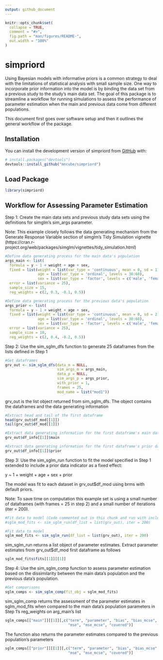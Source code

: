 ```yaml
---
output: github_document
---
```


<!-- README.md is generated from README.Rmd. Please edit that file -->

```r
knitr::opts_chunk$set(
  collapse = TRUE,
  comment = "#>",
  fig.path = "man/figures/README-",
  out.width = "100%"
)
```

# simpriord

<!-- badges: start -->
<!-- badges: end -->

Using Bayesian models with informative priors is a common strategy to deal with the limitations of
statistical analysis with small sample size.  One way to incorporate prior information into the model is by binding the data set from a previous study to the study's main data set.  The goal of this package is to streamline
a workflow for running simulations to assess the performance of parameter estimation when the main and previous data
come from different populations.

This document first goes over software setup and then it outlines the general workflow of the package.

## Installation

You can install the development version of simpriord from [GitHub](https://github.com/) with:

``` r
# install.packages("devtools")
devtools::install_github("mncube/simpriord")
```

## Load Package

```r
library(simpriord)
```

## Workflow for Assessing Parameter Estimation

Step 1: Create the main data sets and previous study data sets using the definitions for simglm's sim_args parameter.    

Note: This example closely follows the data generating mechanism from the Generate Response Variable section of simglm's Tidy Simulation vignette (https://cran.r-project.org/web/packages/simglm/vignettes/tidy_simulation.html)

```r
#Define data generating process for the main data's population
args_main <- list(
  formula = y ~ 1 + weight + age + sex,
  fixed = list(weight = list(var_type = 'continuous', mean = 0, sd = 1),
               age = list(var_type = 'ordinal', levels = 30:60),
               sex = list(var_type = 'factor', levels = c('male', 'female'))),
  error = list(variance = 25),
  sample_size = 15,
  reg_weights = c(2, 0.3, -0.1, 0.5))

#Define data generating process for the previous data's population 
args_prior <- list(
  formula = y ~ 1 + weight + age + sex,
  fixed = list(weight = list(var_type = 'continuous', mean = 0, sd = 2),
               age = list(var_type = 'ordinal', levels = 30:60),
               sex = list(var_type = 'factor', levels = c('male', 'female'))),
  error = list(variance = 25),
  sample_size = 10,
  reg_weights = c(2, 0.4, -0.2, 0.5))
```


Step 2: Use the sim_sglm_dfs function to generate 25 dataframes from the lists defined in Step 1

```r
#Get dataframes
grv_out <- sim_sglm_dfs(data_m = NULL,
                        sim_args_m = args_main,
                        data_p = NULL,
                        sim_args_p = args_prior,
                        with_prior = 1,
                        frames = 25,
                        mod_name = list("mod1"))
```


grv_out is the list object returned from sim_sglm_dfs.  The object contains the dataframes and the data generating information

```r
#Extract head and tail of the first dataframe 
head(grv_out$df_mod[[1]])
tail(grv_out$df_mod[[1]])

#Extract data generating information for the first dataframe's main data
grv_out$df_info[[1]]$main

#Extract data generating information for the first dataframe's prior data
grv_out$df_info[[1]]$prior
```


Step 3: Use the sim_sglm_run function to fit the model specified in Step 1 extended to include a prior data indicator as a fixed effect:

y ~ 1 + weight + age + sex + prior

The model was fit to each dataset in grv_out$df_mod using brms with default priors.

Note: To save time on computation this example set is using a small number of dataframes (with frames = 25 in step 2) and
a small number of iterations (iter = 200).

```r
#Fit data to model (Code commented out in this chunk and run with include=FALSE in the chunk below for cleaner presentation)
#sglm_mod_fits <- sim_sglm_run(df_list = list(grv_out), iter = 200)
```


```r
#Fit data to model
sglm_mod_fits <- sim_sglm_run(df_list = list(grv_out), iter = 200)
```


sim_sglm_run returns a list object of parameter estimates.  Extract parameter estimates from grv_out$df_mod first dataframe as follows

```r
sglm_mod_fits$fits[[1]][[1]]
```


Step 4: Use the sim_sglm_comp function to assess parameter estimation based on the dissimilarity between the main data's population and the previous data's population.

```r
#Get comparisons
sglm_comps <- sim_sglm_comp(fit_obj = sglm_mod_fits)
```


sim_sglm_comp returns the assessment of the parameter estimates in sglm_mod_fits when compared to the main data's population parameters in Step 1's reg_weights on arg_main's list

```r
sglm_comps[["main"]][[1]][,c("term", "parameter", "bias", "bias_mcse", 
                             "mse", "mse_mcse", "covered")]
```


The function also returns the parameter estimates compared to the previous population's parameters

```r
sglm_comps[["prior"]][[1]][,c("term", "parameter", "bias", "bias_mcse", 
                             "mse", "mse_mcse", "covered")]
```
